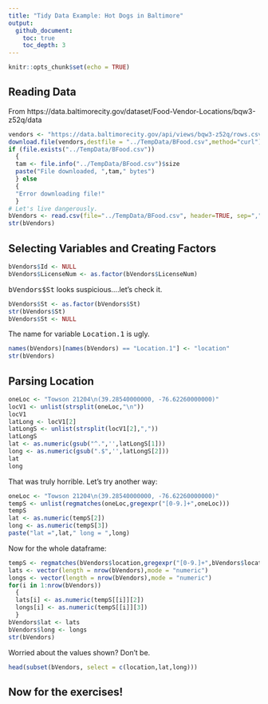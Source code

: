 ```yaml
---
title: "Tidy Data Example: Hot Dogs in Baltimore"
output:   
  github_document:
    toc: true
    toc_depth: 3
---
```


```r
knitr::opts_chunk$set(echo = TRUE)
```

## Reading Data

From https://data.baltimorecity.gov/dataset/Food-Vendor-Locations/bqw3-z52q/data

```r
vendors <- "https://data.baltimorecity.gov/api/views/bqw3-z52q/rows.csv?accessType=DOWNLOAD"
download.file(vendors,destfile = "../TempData/BFood.csv",method="curl")
if (file.exists("../TempData/BFood.csv"))
  {
  tam <- file.info("../TempData/BFood.csv")$size
  paste("File downloaded, ",tam," bytes")
  } else
  {
  "Error downloading file!"
  }
# Let's live dangerously.
bVendors <- read.csv(file="../TempData/BFood.csv", header=TRUE, sep=",", stringsAsFactors=FALSE)
str(bVendors)
```

## Selecting Variables and Creating Factors

```r
bVendors$Id <- NULL
bVendors$LicenseNum <- as.factor(bVendors$LicenseNum)
```
<tt>bVendors$St</tt> looks suspicious....let's check it.

```r
bVendors$St <- as.factor(bVendors$St)
str(bVendors$St)
bVendors$St <- NULL
```

The name for variable <tt>Location.1</tt> is ugly.

```r
names(bVendors)[names(bVendors) == "Location.1"] <- "location"
str(bVendors)
```

## Parsing Location

```r
oneLoc <- "Towson 21204\n(39.28540000000, -76.62260000000)"
locV1 <- unlist(strsplit(oneLoc,"\n"))
locV1
latLong <- locV1[2]
latLongS <- unlist(strsplit(locV1[2],","))
latLongS
lat <- as.numeric(gsub("^.",'',latLongS[1]))
long <- as.numeric(gsub(".$",'',latLongS[2]))
lat
long
```

That was truly horrible. Let's try another way:
```r
oneLoc <- "Towson 21204\n(39.28540000000, -76.62260000000)"
tempS <- unlist(regmatches(oneLoc,gregexpr("[0-9.]+",oneLoc)))
tempS
lat <- as.numeric(tempS[2])
long <- as.numeric(tempS[3])
paste("lat =",lat," long = ",long)
```

Now for the whole dataframe:
```r
tempS <- regmatches(bVendors$location,gregexpr("[0-9.]+",bVendors$location))
lats <- vector(length = nrow(bVendors),mode = "numeric")
longs <- vector(length = nrow(bVendors),mode = "numeric")
for(i in 1:nrow(bVendors)) 
  {
  lats[i] <- as.numeric(tempS[[i]][2])
  longs[i] <- as.numeric(tempS[[i]][3])
  }
bVendors$lat <- lats
bVendors$long <- longs
str(bVendors)
```
Worried about the values shown? Don't be.
```r
head(subset(bVendors, select = c(location,lat,long)))
```

## Now for the exercises!

